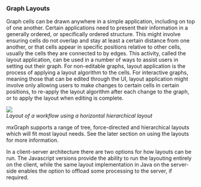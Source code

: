 <h3><a id="graph_layouts"></a>Graph Layouts</h3>

<p>Graph cells can be drawn anywhere in a simple application,
including on top of one another. Certain applications need to present
their information in a generally ordered, or specifically ordered
structure. This might involve ensuring cells do not overlap and stay at
least a certain distance from one another, or that cells appear in
specific positions relative to other cells, usually the cells they are
connected to by edges. This activity, called the layout application, can
be used in a number of ways to assist users in setting out their graph.
For non-editable graphs, layout application is the process of applying a
layout algorithm to the cells. For interactive graphs, meaning those
that can be edited through the UI, layout application might involve only
allowing users to make changes to certain cells in certain positions, to
re-apply the layout algorithm after each change to the graph, or to
apply the layout when editing is complete.</p>

<p><img src="https://jgraph.github.io/mxgraph/docs/images/mx_man_graph_layout.png" /><br/>
<em>Layout of a workflow using a horizontal hierarchical layout</em></p>

<p>mxGraph supports a range of tree, force-directed and hierarchical
layouts which will fit most layout needs. See the later section on using
the layouts for more information.</p>

<p>In a client-server architecture there are two options for how
layouts can be run. The Javascript versions provide the ability to run
the layouting entirely on the client, while the same layout
implementation in Java on the server-side enables the option to offload
some processing to the server, if required.</p>